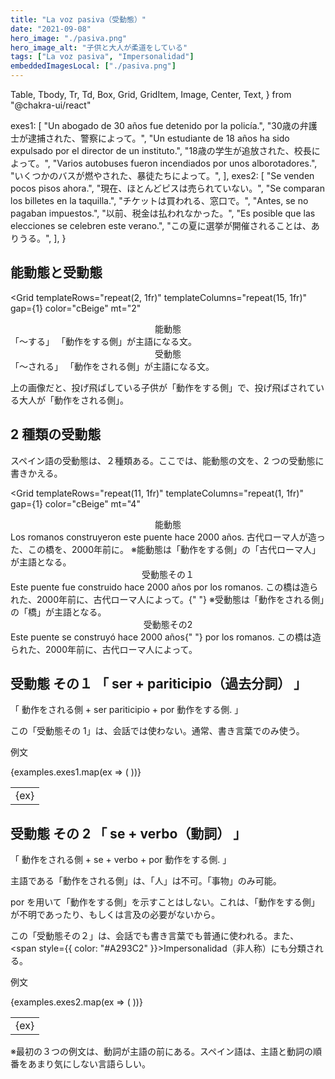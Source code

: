 ```yaml
---
title: "La voz pasiva（受動態）"
date: "2021-09-08"
hero_image: "./pasiva.png"
hero_image_alt: "子供と大人が柔道をしている"
tags: ["La voz pasiva", "Impersonalidad"]
embeddedImagesLocal: ["./pasiva.png"]
---
```


  Table,
  Tbody,
  Tr,
  Td,
  Box,
  Grid,
  GridItem,
  Image,
  Center,
  Text,
} from "@chakra-ui/react"

  exes1: [
    "Un abogado de 30 años fue detenido por la policía.",
    "30歳の弁護士が逮捕された、警察によって。",
    "Un estudiante de 18 años ha sido expulsado por el director de un instituto.",
    "18歳の学生が追放された、校長によって。",
    "Varios autobuses fueron incendiados por unos alborotadores.",
    "いくつかのバスが燃やされた、暴徒たちによって。",
  ],
  exes2: [
    "Se venden pocos pisos ahora.",
    "現在、ほとんどピスは売られていない。",
    "Se comparan los billetes en la taquilla.",
    "チケットは買われる、窓口で。",
    "Antes, se no pagaban impuestos.",
    "以前、税金は払われなかった。",
    "Es posible que las elecciones se celebren este verano.",
    "この夏に選挙が開催されることは、ありうる。",
  ],
}

<Box>
  <GatsbyImage
    alt="子供と大人が柔道をしている"
    image={getImage(props.localImages[0])}
  />
</Box>

## 能動態と受動態

<Grid
  templateRows="repeat(2, 1fr)"
  templateColumns="repeat(15, 1fr)"
  gap={1}
  color="cBeige"
  mt="2"
>
  <Center as={GridItem} rowSpan={1} colSpan={2} bg="cBlue3">
    能動態
  </Center>
  <GridItem rowSpan={1} colSpan={3} bg="cBlue3" p="1">
    「〜する」
  </GridItem>
  <GridItem rowSpan={1} colSpan={10} bg="cBlue3" p="1">
    「動作をする側」が主語になる文。
  </GridItem>
  <Center as={GridItem} rowSpan={1} colSpan={2} bg="cBlue3">
    受動態
  </Center>
  <GridItem rowSpan={1} colSpan={3} bg="cBlue3" p="1">
    「〜される」
  </GridItem>
  <GridItem rowSpan={1} colSpan={10} bg="cBlue3" p="1">
    「動作をされる側」が主語になる文。
  </GridItem>
</Grid>

上の画像だと、投げ飛ばしている子供が「動作をする側」で、投げ飛ばされている大人が「動作をされる側」。

## 2 種類の受動態

スペイン語の受動態は、２種類ある。ここでは、能動態の文を、2 つの受動態に書きかえる。

<Grid
  templateRows="repeat(11, 1fr)"
  templateColumns="repeat(1, 1fr)"
  gap={1}
  color="cBeige"
  mt="4"
>
  <Center as={GridItem} rowSpan={1} colSpan={1} bg="cGray2">
    能動態
  </Center>
  <GridItem rowSpan={1} colSpan={1} bg="cGray2" p="2">
    Los romanos construyeron este puente hace 2000 años.
  </GridItem>
  <GridItem rowSpan={1} colSpan={1} bg="cGray2" p="2">
    古代ローマ人が造った、この橋を、2000年前に。
  </GridItem>
  <GridItem rowSpan={1} colSpan={1} bg="cGray2" p="2" color="cBeige">
    ※能動態は「動作をする側」の「古代ローマ人」が主語となる。
  </GridItem>
  <Center as={GridItem} rowSpan={1} colSpan={1} bg="cRed">
    受動態その１
  </Center>
  <GridItem rowSpan={1} colSpan={1} bg="cRed" p="2">
    Este puente fue construido hace 2000 años por los romanos.
  </GridItem>
  <GridItem rowSpan={1} colSpan={1} bg="cRed" p="2">
    この橋は造られた、2000年前に、古代ローマ人によって。{" "}
  </GridItem>
  <GridItem rowSpan={1} colSpan={1} bg="cRed" p="2" color="cBeige">
    ※受動態は「動作をされる側」の「橋」が主語となる。
  </GridItem>
  <Center as={GridItem} rowSpan={1} colSpan={1} bg="cBlue2">
    受動態その2
  </Center>
  <GridItem rowSpan={1} colSpan={1} bg="cBlue2" p="2">
    Este puente se construyó hace 2000 años{" "}
    <Text as="del">por los romanos.</Text>
  </GridItem>
  <GridItem rowSpan={1} colSpan={1} bg="cBlue2" p="2">
    この橋は造られた、2000年前に、<Text as="del">古代ローマ人によって。</Text>
  </GridItem>
</Grid>

## 受動態 その１ 「 ser + pariticipio（過去分詞） 」

<Box bg="cGray" color="cBeige" p="3" mt="4" mb="8">
  「 動作をされる側 + ser pariticipio + por 動作をする側. 」
</Box>

この「受動態その 1」は、会話では使わない。通常、書き言葉でのみ使う。

<Text mt="10">例文</Text>

<Table variant="striped" colorScheme="blackAlpha" mt="3" mb="8">
  <Tbody>
    {examples.exes1.map(ex => (
      <Tr key={ex}>
        <Td>{ex}</Td>
      </Tr>
    ))}
  </Tbody>
</Table>

## 受動態 その 2 「 se + verbo（動詞） 」

<Box bg="cGray" color="cBeige" p="3" mt="4">
  「 動作をされる側 + se + verbo + <Text as="del">por 動作をする側.</Text> 」
</Box>

主語である「動作をされる側」は、「人」は不可。「事物」のみ可能。

por を用いて「動作をする側」を示すことはしない。これは、「動作をする側」が不明であったり、もしくは言及の必要がないから。

この「受動態その２」は、会話でも書き言葉でも普通に使われる。また、 <Link to="/impersonalidad"><span style={{ color: "#A293C2" }}>Impersonalidad（非人称）</span></Link>にも分類される。

<Text mt="10">例文</Text>

<Table variant="striped" colorScheme="blackAlpha" mt="3" mb="8">
  <Tbody>
    {examples.exes2.map(ex => (
      <Tr key={ex}>
        <Td>{ex}</Td>
      </Tr>
    ))}
  </Tbody>
</Table>
<Text color="cRed">
  ※最初の３つの例文は、動詞が主語の前にある。スペイン語は、主語と動詞の順番をあまり気にしない言語らしい。
</Text>
